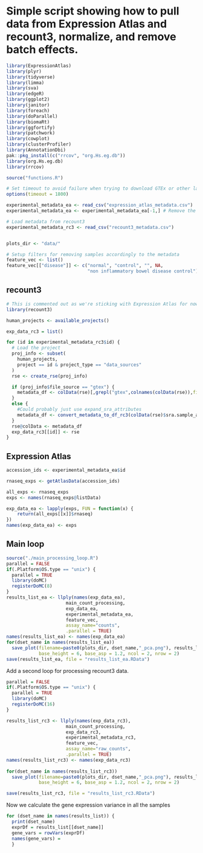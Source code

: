 # Simple script showing how to pull data from Expression Atlas and recount3, normalize, and remove batch effects.

```r
library(ExpressionAtlas)
library(plyr)
library(tidyverse)
library(limma)
library(sva)
library(edgeR)
library(ggplot2)
library(janitor)
library(foreach)
library(doParallel)
library(biomaRt)
library(ggfortify)
library(patchwork)
library(cowplot)
library(clusterProfiler)
library(AnnotationDbi)
pak::pkg_install(c("rrcov", "org.Hs.eg.db"))
library(org.Hs.eg.db)
library(rrcov)

source("functions.R")

# Set timeout to avoid failure when trying to download GTEx or other large datasets
options(timeout = 1800)
```

```r
experimental_metadata_ea <- read_csv("expression_atlas_metadata.csv")
experimental_metadata_ea <- experimental_metadata_ea[-1,] # Remove the top row (GTEx) to lower the time cost when testing

# Load metadata from recount3
experimental_metadata_rc3 <- read_csv("recount3_metadata.csv")


plots_dir <- "data/"

# Setup filters for removing samples accordingly to the metadata
feature_vec <- list()
feature_vec[["disease"]] <- c("normal", "control", "", NA, 
                              "non inflammatory bowel disease control")
```


## recount3
```r
# This is commented out as we're sticking with Expression Atlas for now.
library(recount3)

human_projects <- available_projects()

exp_data_rc3 = list()

for (id in experimental_metadata_rc3$id) {
  # Load the project
  proj_info <- subset(
    human_projects,
    project == id & project_type == "data_sources"
  )
  rse <- create_rse(proj_info)

  if (proj_info$file_source == "gtex") {
    metadata_df <- colData(rse)[,grepl("gtex",colnames(colData(rse)),fixed=TRUE)]
  }
  else {
    #Could probably just use expand_sra_attributes
    metadata_df <- convert_metadata_to_df_rc3(colData(rse)$sra.sample_attributes)
  }
  rse@colData <- metadata_df
  exp_data_rc3[[id]] <- rse
}
```

## Expression Atlas

```r
accession_ids <- experimental_metadata_ea$id

rnaseq_exps <- getAtlasData(accession_ids)

all_exps <- rnaseq_exps
exps <- names(rnaseq_exps@listData)

exp_data_ea <- lapply(exps, FUN = function(x) {
    return(all_exps[[x]]$rnaseq)
})
names(exp_data_ea) <- exps
```



## Main loop
```r
source("./main_processing_loop.R")
parallel = FALSE
if(.Platform$OS.type == "unix") {
  parallel = TRUE
  library(doMC)
  registerDoMC(8)
} 
results_list_ea <- llply(names(exp_data_ea), 
                      main_count_processing, 
                      exp_data_ea, 
                      experimental_metadata_ea, 
                      feature_vec,
                      assay_name="counts", 
                      .parallel = TRUE)  
names(results_list_ea) <- names(exp_data_ea)
for(dset_name in names(results_list_ea)) 
  save_plot(filename=paste0(plots_dir, dset_name,"_pca.png"), results_list_ea[[dset_name]]$plotPanel, 
            base_height = 6, base_asp = 1.2, ncol = 2, nrow = 2)
save(results_list_ea, file = "results_list_ea.RData")
```

Add a second loop for processing recount3 data.
```r
parallel = FALSE
if(.Platform$OS.type == "unix") {
  parallel = TRUE
  library(doMC)
  registerDoMC(16)
} 

results_list_rc3 <- llply(names(exp_data_rc3), 
                      main_count_processing,  
                      exp_data_rc3, 
                      experimental_metadata_rc3, 
                      feature_vec,
                      assay_name="raw_counts", 
                      .parallel = TRUE)  
names(results_list_rc3) <- names(exp_data_rc3)
                    
for(dset_name in names(results_list_rc3)) 
  save_plot(filename=paste0(plots_dir, dset_name,"_pca.png"), results_list_rc3[[dset_name]]$plotPanel, 
            base_height = 6, base_asp = 1.2, ncol = 2, nrow = 2)

save(results_list_rc3, file = "results_list_rc3.RData")
```

Now we calculate the gene expression variance in all the samples

```r

for (dset_name in names(results_list)) {
  print(dset_name)
  exprDf = results_list[[dset_name]]
  gene_vars = rowVars(exprDf)
  names(gene_vars) = 
  }
```

